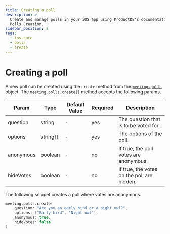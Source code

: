 ```yaml
---
title: Creating a poll
description: >-
  Create and manage polls in your iOS app using ProductDB's documentation on
  Polls Creation.
sidebar_position: 2
tags:
  - ios-core
  - polls
  - create
---
```


# Creating a poll

A new poll can be created using the `create` method from the
[`meeting.polls`](./introduction) object. The `meeting.polls.create()` method
accepts the following params.

| Param     | Type     | Default Value | Required | Description                                |
| --------- | -------- | ------------- | -------- | ------------------------------------------ |
| question  | string   | -             | yes      | The question that is to be voted for.      |
| options   | string[] | -             | yes      | The options of the poll.                   |
| anonymous | boolean  | -             | no       | If true, the poll votes are anonymous.     |
| hideVotes | boolean  | -             | no       | If true, the votes on the poll are hidden. |

The following snippet creates a poll where votes are anonymous.

```swift
meeting.polls.create(
    question: "Are you an early bird or a night owl?",
    options: ["Early bird", "Night owl"],
    anonymous: true,
    hideVotes: false
)
```

<head>
  <title>Mobile Core Creating a poll</title>
  <meta
    name="description"
    content="Create and manage polls in your iOS app using ProductDB's documentation on Polls Creation."
  />
</head>
